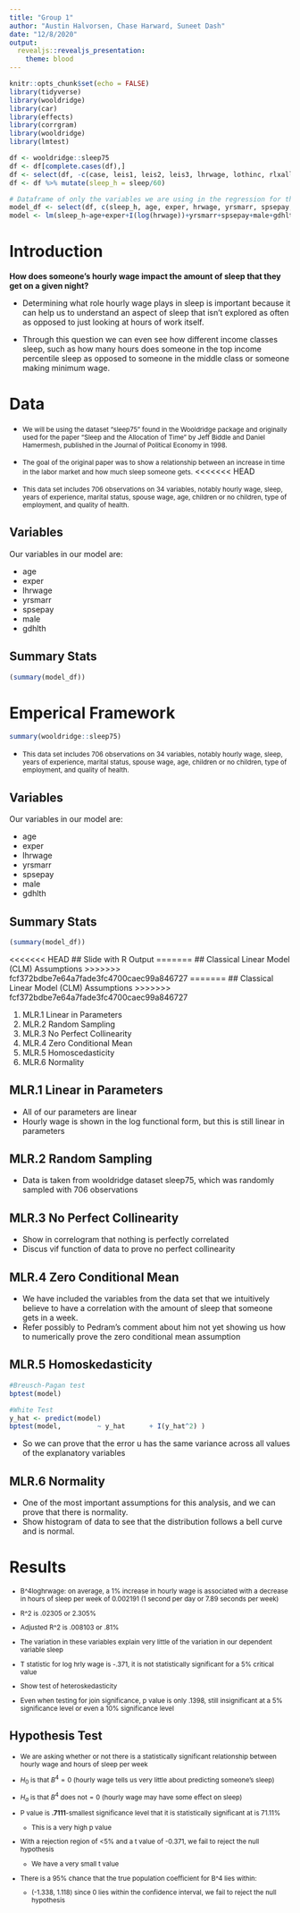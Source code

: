 ```yaml
---
title: "Group 1"
author: "Austin Halvorsen, Chase Harward, Suneet Dash"
date: "12/8/2020"
output:
  revealjs::revealjs_presentation:
    theme: blood
---
```


```r
knitr::opts_chunk$set(echo = FALSE)
library(tidyverse)
library(wooldridge)
library(car)
library(effects)
library(corrgram)
library(wooldridge)
library(lmtest)
```

```r
df <- wooldridge::sleep75
df <- df[complete.cases(df),]
df <- select(df, -c(case, leis1, leis2, leis3, lhrwage, lothinc, rlxall, south, union, yngkid))
df <- df %>% mutate(sleep_h = sleep/60)

# Dataframe of only the variables we are using in the regression for the slide
model_df <- select(df, c(sleep_h, age, exper, hrwage, yrsmarr, spsepay, male, gdhlth, totwrk))
model <- lm(sleep_h~age+exper+I(log(hrwage))+yrsmarr+spsepay+male+gdhlth+totwrk, df)
```


# Introduction {data-transition="slide-in fade-out"}

__How does someone's hourly wage impact the amount of sleep that they get on a given night?__

<section style="text-align: left;">

- Determining what role hourly wage plays in sleep is important because it can help us to understand an aspect of sleep that isn’t explored as often as opposed to just looking at hours of work itself. 

- Through this question we can even see how different income classes sleep, such as how many hours does someone in the top income percentile sleep as opposed to someone in the middle class or someone making minimum wage.

</section>

# Data {data-transition="slide-in fade-out"}

- <small>We will be using the dataset “sleep75” found in the Wooldridge package and originally used for the paper “Sleep and the Allocation of Time” by Jeff Biddle and Daniel Hamermesh, published in the Journal of Political Economy in 1998.</small>

- <small>The goal of the original paper was to show a relationship between an increase in time in the labor market and how much sleep someone gets.</small>
<<<<<<< HEAD

- <small>This data set includes 706 observations on 34 variables, notably hourly wage, sleep, years of experience, marital status, spouse wage, age, children or no children, type of employment, and quality of health.</small>

## Variables

Our variables in our model are:

<section style="text-align: left;">

- age            
- exper           
- lhrwage
- yrsmarr         
- spsepay        
- male         
- gdhlth

</section>

## Summary Stats 

```r
(summary(model_df))
```



# Emperical Framework {data-transition="slide-in fade-out"}

```r
summary(wooldridge::sleep75)
```


- <small>This data set includes 706 observations on 34 variables, notably hourly wage, sleep, years of experience, marital status, spouse wage, age, children or no children, type of employment, and quality of health.</small>

## Variables

Our variables in our model are:

<section style="text-align: left;">

- age            
- exper           
- lhrwage
- yrsmarr         
- spsepay        
- male         
- gdhlth

</section>

## Summary Stats 

```r
(summary(model_df))
```

<<<<<<< HEAD
## Slide with R Output
=======
## Classical Linear Model (CLM) Assumptions
>>>>>>> fcf372bdbe7e64a7fade3fc4700caec99a846727
=======
## Classical Linear Model (CLM) Assumptions
>>>>>>> fcf372bdbe7e64a7fade3fc4700caec99a846727

1. MLR.1 Linear in Parameters
2. MLR.2 Random Sampling
3. MLR.3 No Perfect Collinearity
4. MLR.4 Zero Conditional Mean
5. MLR.5 Homoscedasticity
6. MLR.6 Normality

## MLR.1 Linear in Parameters

- All of our parameters are linear
- Hourly wage is shown in the log functional form, but this is still linear in parameters


## MLR.2 Random Sampling

- Data is taken from wooldridge dataset sleep75, which was randomly sampled with 706 observations


## MLR.3 No Perfect Collinearity

- Show in correlogram that nothing is perfectly correlated
- Discus vif function of data to prove no perfect collinearity


## MLR.4 Zero Conditional Mean

- We have included the variables from the data set that we intuitively believe to have a correlation with the amount of sleep that someone gets in a week. 
- Refer possibly to Pedram’s comment about him not yet showing us how to numerically prove the zero conditional mean assumption

## MLR.5 Homoskedasticity

```r
#Breusch-Pagan test
bptest(model)

#White Test
y_hat <- predict(model)
bptest(model,         ~ y_hat      + I(y_hat^2) )
```
- So we can prove that the error u has the same variance across all values of the explanatory variables

## MLR.6 Normality

- One of the most important assumptions for this analysis, and we can prove that there is normality.
- Show histogram of data to see that the distribution follows a bell curve and is normal.


# Results {data-transition="slide-in fade-out"}

<small>

- B^4loghrwage: on average, a 1% increase in hourly wage is associated with a decrease in hours of sleep per week of 0.002191 (1 second per day or 7.89 seconds per week)
- R^2 is .02305 or 2.305%
- Adjusted R^2 is .008103 or .81%

- The variation in these variables explain very little of the variation in our dependent variable sleep
- T statistic for log hrly wage is -.371, it is not statistically significant for a 5% critical value
- Show test of heteroskedasticity
- Even when testing for join significance, p value is only .1398, still insignificant at a 5% significance level or even a 10% significance level

</small>

## Hypothesis Test

<small>

- We are asking whether or not there is a statistically significant relationship between hourly wage and hours of sleep per week

- $H_0$ is that $B^4 = 0$ (hourly wage tells us very little about predicting someone’s sleep)
- $H_a$ is that $B^4 \text{ does not} = 0$ (hourly wage may have some effect on sleep)
- P value is __.7111__-smallest significance level that it is statistically significant at is 71.11%
    - This is a very high p value
- With a rejection region of <5% and a t value of -0.371, we fail to reject the null hypothesis
    - We have a very small t value
- There is a 95% chance that the true population coefficient for B^4 lies within:
    - (-1.338, 1.118) since 0 lies within the confidence interval, we fail to reject the null hypothesis

</small>
